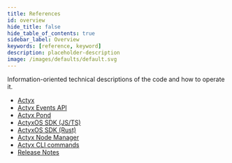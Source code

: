 ```yaml
---
title: References
id: overview
hide_title: false
hide_table_of_contents: true
sidebar_label: Overview
keywords: [reference, keyword]
description: placeholder-description
image: /images/defaults/default.svg
---
```


Information-oriented technical descriptions of the code and how to operate it.

- [Actyx](./actyx.mdx)
- [Actyx Events API](./events-api)
- [Actyx Pond](./actyx-pond.mdx)
- [ActyxOS SDK (JS/TS)](./js-ts-sdk/index.md)
- [ActyxOS SDK (Rust)](./rust-sdk.mdx)
- [Actyx Node Manager](./node-manager.mdx)
- [Actyx CLI commands](./cli/overview.md)
- [Release Notes](./release-notes)


<NPS />
